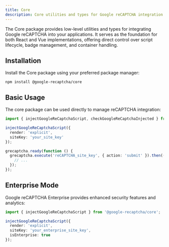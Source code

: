 ```yaml
---
title: Core
description: Core utilities and types for Google reCAPTCHA integration
---
```


The Core package provides low-level utilities and types for integrating Google reCAPTCHA into your applications. It serves as the foundation for both React and Vue implementations, offering direct control over script lifecycle, badge management, and container handling.

## Installation

Install the Core package using your preferred package manager:

```package-install
npm install @google-recaptcha/core
```

## Basic Usage

The core package can be used directly to manage reCAPTCHA integration:

```ts
import { injectGoogleReCaptchaScript, checkGoogleReCaptchaInjected } from '@google-recaptcha/core';

injectGoogleReCaptchaScript({
  render: 'explicit',
  siteKey: 'your_site_key'
});

grecaptcha.ready(function () {
  grecaptcha.execute('reCAPTCHA_site_key', { action: 'submit' }).then((token) => {
    // ...
  });
});
```

## Enterprise Mode

Google reCAPTCHA Enterprise provides enhanced security features and analytics:

```ts
import { injectGoogleReCaptchaScript } from '@google-recaptcha/core';

injectGoogleReCaptchaScript({
  render: 'explicit',
  siteKey: 'your_enterprise_site_key',
  isEnterprise: true
});
```
